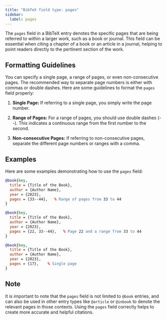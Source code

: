 ```yaml
---
title: "BibTeX field type: pages"
sidebar:
  label: pages
---
```



The `pages` field in a BibTeX entry denotes the specific pages that are being referred to within a larger work, such as a book or journal. This field can be essential when citing a chapter of a book or an article in a journal, helping to point readers directly to the pertinent section of the work.

<CiteDrive />

## Formatting Guidelines

You can specify a single page, a range of pages, or even non-consecutive pages. The recommended way to separate page numbers is either with commas or double dashes. Here are some guidelines to format the `pages` field properly:

1. **Single Page:** If referring to a single page, you simply write the page number.
    
2. **Range of Pages:** For a range of pages, you should use double dashes (--). This indicates a continuous range from the first number to the second.
    
3. **Non-consecutive Pages:** If referring to non-consecutive pages, separate the different page numbers or ranges with a comma.
    

## Examples

Here are some examples demonstrating how to use the `pages` field:

```bibtex
@book{key,
  title = {Title of the Book},
  author = {Author Name},
  year = {2023},
  pages = {33--44},   % Range of pages from 33 to 44
}
```


```bibtex
@book{key,
  title = {Title of the Book},
  author = {Author Name},
  year = {2023},
  pages = {22, 33--44},   % Page 22 and a range from 33 to 44
}
```

```bibtex
@book{key,
  title = {Title of the Book},
  author = {Author Name},
  year = {2023},
  pages = {17},    % Single page
}
```

## Note

It is important to note that the `pages` field is not limited to `@book` entries, and can also be used in other entry types like `@article` or `@inbook` to denote the relevant pages in those contexts. Using the `pages` field correctly helps to create more accurate and helpful citations.